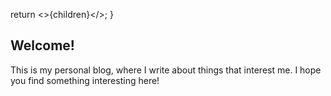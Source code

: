 
  return <>{children}</>;
}

## Welcome!

This is my personal blog, where I write about things that interest me. I hope you find something interesting here!

<PostList />
